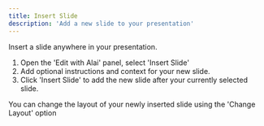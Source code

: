 ```yaml
---
title: Insert Slide
description: 'Add a new slide to your presentation'
---
```


Insert a slide anywhere in your presentation.

1. Open the 'Edit with Alai' panel, select 'Insert Slide'
2. Add optional instructions and context for your new slide.
3. Click 'Insert Slide' to add the new slide after your currently selected slide.

You can change the layout of your newly inserted slide using the 'Change Layout' option

